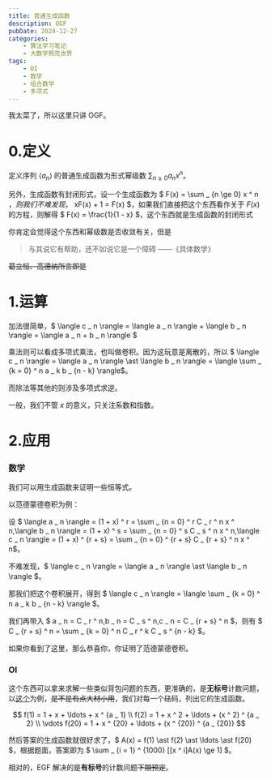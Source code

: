 ```yaml
---
title: 普通生成函数
description: OGF
pubDate: 2024-12-27
categories:
    - 算法学习笔记
    - 大数学照亮世界
tags:
    - OI
    - 数学
    - 组合数学
    - 多项式
---
```


我太菜了，所以这里只讲 OGF。

# 0.定义

定义序列 $\langle a _ n \rangle$ 的普通生成函数为形式幂级数 $\sum _ {n \ge 0} a _ n x ^ n$。

另外，生成函数有封闭形式，设一个生成函数为 $ F(x) = \sum _ {n \ge 0} x ^ n $，则我们不难发现，$ xF(x) + 1 = F(x) $，如果我们直接把这个东西看作关于 $F(x)$ 的方程，则解得 $ F(x) = \frac{1}{1 - x} $，这个东西就是生成函数的封闭形式

你肯定会觉得这个东西和幂级数是否收敛有关，但是

> 与其说它有帮助，还不如说它是一个障碍 ——《具体数学》

~~葛立恒、高德纳所言即是~~

# 1.运算

加法很简单，$ \langle c _ n \rangle = \langle a _ n \rangle + \langle b _ n \rangle = \langle a _ n + b _ n \rangle $

乘法则可以看成多项式乘法，也叫做卷积。因为这玩意是离散的，所以 $ \langle c _ n \rangle = \langle a _ n \rangle \ast \langle b _ n \rangle = \langle \sum _ {k = 0} ^ n a _ k b _ {n - k} \rangle$。

而除法等其他的则涉及多项式求逆。

一般，我们不管 $x$ 的意义，只关注系数和指数。

# 2.应用

### 数学

我们可以用生成函数来证明一些恒等式。

以范德蒙德卷积为例：

设 $ \langle a _ n \rangle = (1 + x) ^ r = \sum _ {n = 0} ^ r C _ r ^ n x ^ n,\langle b _ n \rangle = (1 + x) ^ s = \sum _ {n = 0} ^ s C _ s ^ n x ^ n,\langle c _ n \rangle = (1 + x) ^ {r + s} = \sum _ {n = 0} ^ {r + s} C _ {r + s} ^ n x ^ n$。

不难发现，$ \langle c _ n \rangle = \langle a _ n \rangle \ast \langle b _ n \rangle $。

那我们把这个卷积展开，得到 $ \langle c _ n \rangle = \langle \sum _ {k = 0} ^ n a _ k b _ {n - k} \rangle $。

我们再带入 $ a _ n = C _ r ^ n,b _ n = C _ s ^ n,c _ n = C _ {r + s} ^ n $，则有 $ C _ {r + s} ^ n = \sum _ {k = 0} ^ n C _ r ^ k C _ s ^ {n - k} $。

如果你看到了这里，那么恭喜你，你证明了范德蒙德卷积。

### OI

这个东西可以拿来求解一些类似背包问题的东西，更准确的，是**无标号**计数问题，以[这个](https://www.luogu.com.cn/problem/P2347)为例，~~是不是有点大材小用~~，我们对每一个砝码，列出它的生成函数。

$$
f(1) = 1 + x + \ldots + x ^ {a _ 1} \\
f(2) = 1 + x ^ 2 + \ldots + (x ^ 2) ^ {a _ 2} \\
\vdots
f(20) = 1 + x ^ {20} + \ldots + (x ^ {20}) ^ {a _ {20}}
$$

然后答案的生成函数就很好求了，$ A(x) = f(1) \ast f(2) \ast \ldots \ast f(20) $，根据题面，答案即为 $ \sum _ {i = 1} ^ {1000} [[x ^ i]A(x) \ge 1] $。


相对的，EGF 解决的是**有标号**的计数问题~~下期预定~~。